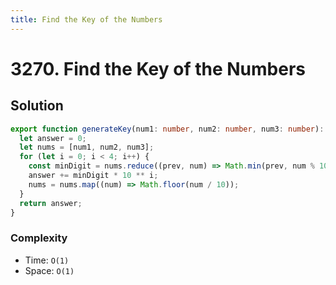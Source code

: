 ```yaml
---
title: Find the Key of the Numbers
---
```


# 3270. Find the Key of the Numbers

<Badges>
  <LevelBadge level="easy" />
</Badges>

## Solution

```typescript filename="solution.ts" copy
export function generateKey(num1: number, num2: number, num3: number): number {
  let answer = 0;
  let nums = [num1, num2, num3];
  for (let i = 0; i < 4; i++) {
    const minDigit = nums.reduce((prev, num) => Math.min(prev, num % 10), 10);
    answer += minDigit * 10 ** i;
    nums = nums.map((num) => Math.floor(num / 10));
  }
  return answer;
}
```

### Complexity

- Time: `O(1)`
- Space: `O(1)`

<ProblemLink
  codingSite="leetcode"
  href="https://leetcode.com/problems/find-the-key-of-the-numbers"
  title="Find the Key of the Numbers"
/>

